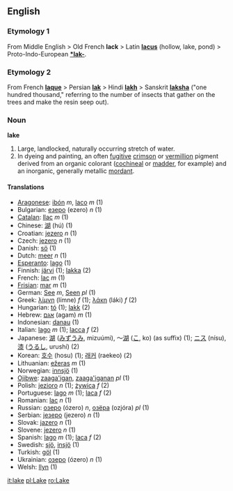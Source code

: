 ==English==

===Etymology 1===
From Middle English > Old French '''lack''' > Latin '''[[lacus]]''' (hollow, lake, pond) > Proto-Indo-European '''[[*lak-]]'''.

===Etymology 2===
From French '''[[laque]]''' > Persian '''[[lak]]''' > Hindi '''[[lakh]]''' > Sanskrit '''[[laksha]]''' ("one hundred thousand," referring to the number of insects that gather on the trees and make the resin seep out).

=== Noun ===
'''lake'''

# Large, landlocked, naturally occurring stretch of water.
# In dyeing and painting, an often [[fugitive]] [[crimson]] or [[vermillion]] pigment derived from an organic colorant ([[cochineal]] or [[madder]], for example) and an inorganic, generally metallic [[mordant]].

==== Translations ====
*[[Aragonese]]: [[ibón]] ''m'', [[laco]] ''m'' (1)
*Bulgarian: [[езеро]] (ezero) ''n'' (1)
*[[Catalan]]: [[llac]] ''m'' (1)
*Chinese: [[湖]] (hú) (1)
*Croatian: [[jezero]] ''n'' (1)
*Czech: [[jezero]] ''n'' (1)
*Danish: [[sö]] (1)
*Dutch: [[meer]] ''n'' (1)
*[[Esperanto]]: [[lago]] (1)
*Finnish: [[järvi]] (1); [[lakka]] (2)
*French: [[lac]] ''m'' (1)
*[[Frisian]]: [[mar]] ''m'' (1)
*German: [[See#German|See]] ''m'', [[See#German|Seen]] ''pl'' (1)
*Greek: ­­­­­[[λίμνη]] (límne) ''f'' (1); [[λάκη]] (láki) ''f'' (2)
*Hungarian: [[tó]] (1); [[lakk]] (2)
*Hebrew: [[אגם]] (agam) ''m'' (1)
*Indonesian: [[danau]] (1)
*Italian: [[lago]] ''m'' (1); [[lacca]] ''f'' (2)
*Japanese: [[湖]] ([[みずうみ]], mizuúmi), ～[[湖]] ([[こ]], ko) (as suffix) (1); [[ニス]] (nísu), [[漆]] ([[うるし]], urushí) (2)
*Korean: [[호수]] (hosu) (1); [[래커]] (raekeo) (2)
*Lithuanian: [[ežeras]] ''m'' (1)
*Norwegian: [[innsjö]] (1)
*[[Ojibwe]]: [[zaaga'igan]], [[zaaga'iganan]] ''pl'' (1)
*Polish: [[jezioro]] ''n'' (1); [[żywica]] ''f'' (2)
*Portuguese: [[lago]] ''m'' (1); [[laca]] ''f'' (2)
*Romanian: [[lac]] ''n'' (1)
*Russian: [[озеро]] (ózero) ''n'', [[озёра]] (ozjóra) ''pl'' (1)
*Serbian: [[језеро]] (jezero) ''n'' (1)
*Slovak: [[jazero]] ''n'' (1)
*Slovene: [[jezero]] ''n'' (1)
*Spanish: [[lago]] ''m'' (1); [[laca]] ''f'' (2)
*Swedish: [[sjö]], [[insjö]] (1)
*Turkish: [[göl]] (1)
*Ukrainian: [[озеро]] (ózero) ''n'' (1)
*Welsh: [[llyn]] (1)

[[it:lake]]
[[pl:Lake]]
[[ro:Lake]]